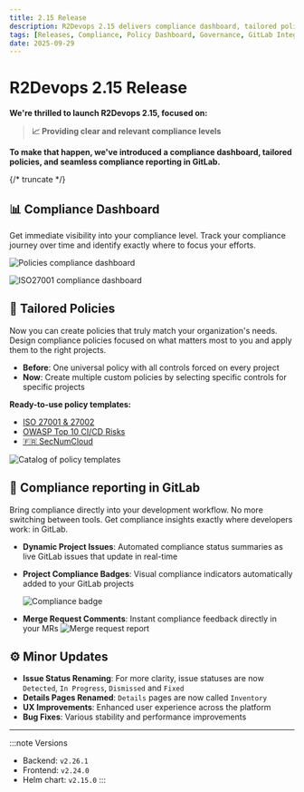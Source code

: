 ```yaml
---
title: 2.15 Release
description: R2Devops 2.15 delivers compliance dashboard, tailored policies and seamless reporting in GitLab
tags: [Releases, Compliance, Policy Dashboard, Governance, GitLab Integration, Reporting]
date: 2025-09-29
---
```


# R2Devops 2.15 Release


**We're thrilled to launch R2Devops 2.15, focused on:**

> **📈 Providing clear and relevant compliance levels**

**To make that happen, we've introduced a compliance dashboard, tailored policies, and seamless compliance reporting in GitLab.**

{/* truncate */}

## 📊 Compliance Dashboard

Get immediate visibility into your compliance level. Track your compliance journey over time and identify exactly where to focus your efforts.

![Policies compliance dashboard](./policy_compliance.png)

![ISO27001 compliance dashboard](./iso_compliance.png)

## 🎯 Tailored Policies

Now you can create policies that truly match your organization's needs. Design compliance policies focused on what matters most to you and apply them to the right projects.
- **Before**: One universal policy with all controls forced on every project
- **Now**: Create multiple custom policies by selecting specific controls for specific projects

**Ready-to-use policy templates:**
- [ISO 27001 & 27002](https://www.iso.org/standard/27001)
- [OWASP Top 10 CI/CD Risks](https://owasp.org/www-project-top-10-ci-cd-security-risks/)
- [🇫🇷 SecNumCloud](https://cyber.gouv.fr/secnumcloud-pour-les-fournisseurs-de-services-cloud)

![Catalog of policy templates](./policy_templates.png)

## 🦊 Compliance reporting in GitLab

Bring compliance directly into your development workflow. No more switching between tools. Get compliance insights exactly where developers work: in GitLab.
- **Dynamic Project Issues**: Automated compliance status summaries as live GitLab issues that update in real-time
- **Project Compliance Badges**: Visual compliance indicators automatically added to your GitLab projects

    ![Compliance badge](https://img.shields.io/badge/R2Devops%20Compliance-63.7%25-yellow)
- **Merge Request Comments**: Instant compliance feedback directly in your MRs
    ![Merge request report](./mr_comment.png)

## ⚙️ Minor Updates

- **Issue Status Renaming**: For more clarity, issue statuses are now `Detected`, `In Progress`, `Dismissed` and `Fixed`
- **Details Pages Renamed**: `Details` pages are now called `Inventory`
- **UX Improvements**: Enhanced user experience across the platform
- **Bug Fixes**: Various stability and performance improvements

<ReleaseBottomButton />

---

:::note Versions
- Backend: `v2.26.1`
- Frontend: `v2.24.0`
- Helm chart: `v2.15.0`
:::
